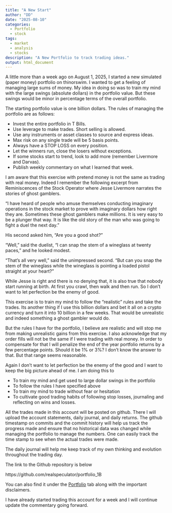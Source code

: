 ```yaml
---
title: "A New Start"
author: "DD"
date: "2025-08-10"
categories:
  - Portfolio
  - stock
tags:
  - market
  - analysis
  - stocks
description: "A New Portfolio to track trading ideas."
output: html_document
---
```


A little more than a week ago on August 1, 2025, I started a new simulated (paper money) portfolio on thinorswim. I wanted to get a feeling of managing large sums of money. My idea in doing so was to train my mind with the large swings (absolute dollars) in the portfolio value. But these swings would be minor in percentage terms of the overall portfolio.

The starting portfolio value is one billion dollars. The rules of managing the portfolio are as follows:
  
- Invest the entire portfolio in T Bills.
- Use leverage to make trades. Short selling is allowed.
- Use any instruments or asset classes to source and express ideas.
- Max risk on any single trade will be 5 basis points.
- Always have a STOP LOSS on every position.
- Let the winners run, close the losers without exceptions.
- If some stocks start to trend, look to add more (remember Livermore and Darvas).
- Publish weekly commentary on what I learned that week.


I am aware that this exercise with pretend money is not the same as trading with real money. Indeed I remember the following excerpt from Reminiscences of the Stock Operator where Jesse Livermore narrates the stories of ghost gamblers.

"I have heard of people who amuse themselves conducting imaginary
operations in the stock market to prove with imaginary dollars how
right they are. Sometimes these ghost gamblers make millions. It is
very easy to be a plunger that way. It is like the old story of the man
who was going to fight a duel the next day."

His second asked him, “Are you a good shot?”

“Well,” said the duelist, “I can snap the stem of a wineglass at twenty
paces,” and he looked modest.

“That’s all very well,” said the unimpressed second. “But can you snap
the stem of the wineglass while the wineglass is pointing a loaded
pistol straight at your heart?"

While Jesse is right and there is no denying that, it is also true that nobody start running at birth. At first you crawl, then walk and then run. So I don't want to let perfection be the enemy of good.

This exercise is to train my mind to follow the "realistic" rules and take the trades. Its another thing if I use this billion dollars and bet it all on a crypto currency and turn it into 10 billion in a few weeks. That would be unrealistic and indeed something a ghost gambler would do.

But the rules I have for the portfolio, I believe are realistic and will stop me from making unrealistic gains from this exercise. I also acknowledge that my order fills will not be the same if I were trading with real money. In order to compensate for that I will penalize the end of the year portfolio returns by a few percentage points. Should it be 1% or 3%? I don't know the answer to that. But that range seems reasonable.

Again I don't want to let perfection be the enemy of the good and I want to keep the big picture ahead of me. I am doing this to

- To train my mind and get used to large dollar swings in the portfolio
- To follow the rules I have specified above
- To train my mind to trade without fear or hesitation
- To cultivate good trading habits of following stop losses, journaling and reflecting on wins and losses.

All the trades made in this account will be posted on github. There I will upload the account statements, daily journal, and daily returns. The github timestamp on commits and the commit history will help us track the progress made and ensure that no historical data was changed while managing the portfolio to manage the numbers. One can easily track the time stamp to see when the actual trades were made.

The daily journal will help me keep track of my own thinking and evolution throughout the trading day.

The link to the Github repository is below

https://github.com/realspeculator/portfolio_1B

You can also find it under the [Portfolio](https://www.longshort.org/portfolio/) tab along with the important disclaimers.

I have already started trading this account for a week and I will continue update the commentary going forward.